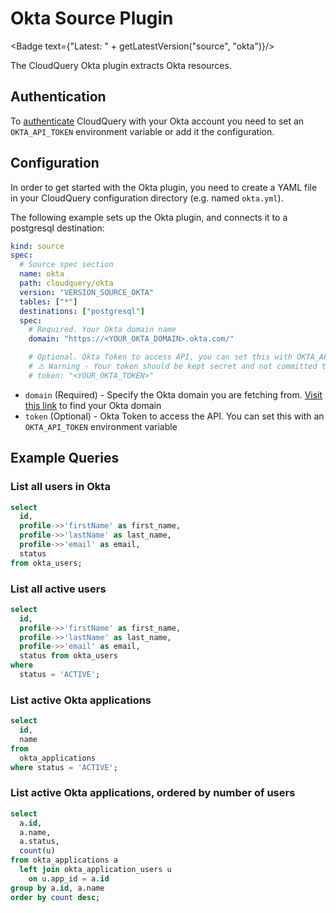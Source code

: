 # Okta Source Plugin


<Badge text={"Latest: " + getLatestVersion("source", "okta")}/>

The CloudQuery Okta plugin extracts Okta resources.

## Authentication

To [authenticate](https://developer.okta.com/docs/guides/create-an-api-token/overview/) CloudQuery with your Okta account you need to set an `OKTA_API_TOKEN` environment variable or add it the configuration.

## Configuration

In order to get started with the Okta plugin, you need to create a YAML file in your CloudQuery configuration directory (e.g. named `okta.yml`).

The following example sets up the Okta plugin, and connects it to a postgresql destination:

```yaml copy
kind: source
spec:
  # Source spec section
  name: okta
  path: cloudquery/okta
  version: "VERSION_SOURCE_OKTA"
  tables: ["*"]
  destinations: ["postgresql"]
  spec:
    # Required. Your Okta domain name
    domain: "https://<YOUR_OKTA_DOMAIN>.okta.com/"

    # Optional. Okta Token to access API, you can set this with OKTA_API_TOKEN environment variable
    # ⚠️ Warning - Your token should be kept secret and not committed to source control
    # token: "<YOUR_OKTA_TOKEN>"
```

- `domain` (Required) - Specify the Okta domain you are fetching from. [Visit this link](https://developer.okta.com/docs/guides/find-your-domain/findorg/) to find your Okta domain
- `token` (Optional) - Okta Token to access the API. You can set this with an `OKTA_API_TOKEN` environment variable

## Example Queries

### List all users in Okta

```sql copy
select 
  id,
  profile->>'firstName' as first_name,
  profile->>'lastName' as last_name,
  profile->>'email' as email,
  status
from okta_users;
```

### List all active users

```sql copy
select
  id,
  profile->>'firstName' as first_name,
  profile->>'lastName' as last_name,
  profile->>'email' as email,
  status from okta_users
where
  status = 'ACTIVE';
```

### List active Okta applications

```sql copy
select
  id,
  name
from
  okta_applications
where status = 'ACTIVE';
```

### List active Okta applications, ordered by number of users

```sql copy
select 
  a.id,
  a.name,
  a.status,
  count(u) 
from okta_applications a 
  left join okta_application_users u 
    on u.app_id = a.id 
group by a.id, a.name
order by count desc;
```
